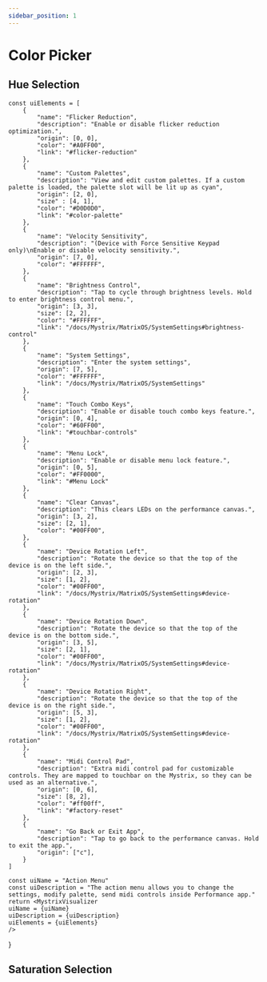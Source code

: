 ```yaml
---
sidebar_position: 1
---
```



# Color Picker

## Hue Selection

    const uiElements = [
        {
            "name": "Flicker Reduction",
            "description": "Enable or disable flicker reduction optimization.",
            "origin": [0, 0],
            "color": "#A0FF00",
            "link": "#flicker-reduction"
        },
        {
            "name": "Custom Palettes",
            "description": "View and edit custom palettes. If a custom palette is loaded, the palette slot will be lit up as cyan",
            "origin": [2, 0],
            "size" : [4, 1],
            "color": "#D0D0D0",
            "link": "#color-palette"
        },
        {
            "name": "Velocity Sensitivity",
            "description": "(Device with Force Sensitive Keypad only)\nEnable or disable velocity sensitivity.",
            "origin": [7, 0],
            "color": "#FFFFFF",
        },
        {
            "name": "Brightness Control",
            "description": "Tap to cycle through brightness levels. Hold to enter brightness control menu.",
            "origin": [3, 3],
            "size": [2, 2],
            "color": "#FFFFFF",
            "link": "/docs/Mystrix/MatrixOS/SystemSettings#brightness-control"
        },
        {
            "name": "System Settings",
            "description": "Enter the system settings",
            "origin": [7, 5],
            "color": "#FFFFFF",
            "link": "/docs/Mystrix/MatrixOS/SystemSettings"
        },
        {
            "name": "Touch Combo Keys",
            "description": "Enable or disable touch combo keys feature.",
            "origin": [0, 4],
            "color": "#60FF00",
            "link": "#touchbar-controls"
        },
        {
            "name": "Menu Lock",
            "description": "Enable or disable menu lock feature.",
            "origin": [0, 5],
            "color": "#FF0000",
            "link": "#Menu Lock"
        },
        {
            "name": "Clear Canvas",
            "description": "This clears LEDs on the performance canvas.",
            "origin": [3, 2],
            "size": [2, 1],
            "color": "#00FF00",
        },
        {
            "name": "Device Rotation Left",
            "description": "Rotate the device so that the top of the device is on the left side.",
            "origin": [2, 3],
            "size": [1, 2],
            "color": "#00FF00",
            "link": "/docs/Mystrix/MatrixOS/SystemSettings#device-rotation"
        },
        {
            "name": "Device Rotation Down",
            "description": "Rotate the device so that the top of the device is on the bottom side.",
            "origin": [3, 5],
            "size": [2, 1],
            "color": "#00FF00",
            "link": "/docs/Mystrix/MatrixOS/SystemSettings#device-rotation"
        },
        {
            "name": "Device Rotation Right",
            "description": "Rotate the device so that the top of the device is on the right side.",
            "origin": [5, 3],
            "size": [1, 2],
            "color": "#00FF00",
            "link": "/docs/Mystrix/MatrixOS/SystemSettings#device-rotation"
        },
        {
            "name": "Midi Control Pad",
            "description": "Extra midi control pad for customizable controls. They are mapped to touchbar on the Mystrix, so they can be used as an alternative.",
            "origin": [0, 6],
            "size": [8, 2],
            "color": "#ff00ff",
            "link": "#factory-reset"
        },
        {
            "name": "Go Back or Exit App",
            "description": "Tap to go back to the performance canvas. Hold to exit the app.",
            "origin": ["c"],
        }
    ]

    const uiName = "Action Menu"
    const uiDescription = "The action menu allows you to change the settings, modify palette, send midi controls inside Performance app."
    return <MystrixVisualizer 
    uiName = {uiName}
    uiDescription = {uiDescription}
    uiElements = {uiElements}
    />
}

<HueSelector/>

## Saturation Selection


